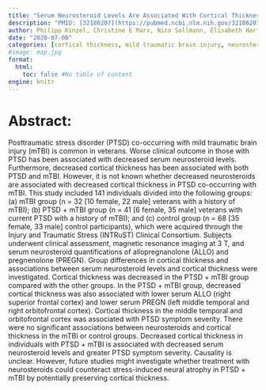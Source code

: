 ```yaml
---
title: "Serum Neurosteroid Levels Are Associated With Cortical Thickness in Individuals Diagnosed With Posttraumatic Stress Disorder and History of Mild Traumatic Brain Injury"
description: "PMID: [32186207](https://pubmed.ncbi.nlm.nih.gov/32186207/){target='_blank'}    DOI: [10.1177/1550059420909676](https://doi.org/10.1177/1550059420909676){target='_blank'}"
author: Philipp Kinzel, Christine E Marx, Nico Sollmann, Elisabeth Hartl, Jeffrey P Guenette, David Kaufmann, Sylvain Bouix, Ofer Pasternak, Yogesh Rathi, Michael J Coleman, Andre van der Kouwe, Karl Helmer, Jason D Kilts, Jennifer C Naylor, Rajendra A Morey, Lori Shutter, Norberto Andaluz, Raul Coimbra, Ariel J Lang, Mark S George, Thomas W McAllister, Ross Zafonte, Murray B Stein, Martha E Shenton, Inga K Koerte
date: "2020-07-00"
categories: [cortical thickness, mild traumatic brain injury, neurosteroids, posttraumatic stress disorder]
#image: map.jpg
format:
  html:
    toc: false #No table of content
engine: knitr
---
```


# Abstract:

Posttraumatic stress disorder (PTSD) co-occurring with mild traumatic brain injury (mTBI) is common in veterans. Worse clinical outcome in those with PTSD has been associated with decreased serum neurosteroid levels. Furthermore, decreased cortical thickness has been associated with both PTSD and mTBI. However, it is not known whether decreased neurosteroids are associated with decreased cortical thickness in PTSD co-occurring with mTBI. This study included 141 individuals divided into the following groups: (a) mTBI group (n = 32 [10 female, 22 male] veterans with a history of mTBI); (b) PTSD + mTBI group (n = 41 [6 female, 35 male] veterans with current PTSD with a history of mTBI); and (c) control group (n = 68 [35 female, 33 male] control participants), which were acquired through the Injury and Traumatic Stress (INTRuST) Clinical Consortium. Subjects underwent clinical assessment, magnetic resonance imaging at 3 T, and serum neurosteroid quantifications of allopregnanolone (ALLO) and pregnenolone (PREGN). Group differences in cortical thickness and associations between serum neurosteroid levels and cortical thickness were investigated. Cortical thickness was decreased in the PTSD + mTBI group compared with the other groups. In the PTSD + mTBI group, decreased cortical thickness was also associated with lower serum ALLO (right superior frontal cortex) and lower serum PREGN (left middle temporal and right orbitofrontal cortex). Cortical thickness in the middle temporal and orbitofrontal cortex was associated with PTSD symptom severity. There were no significant associations between neurosteroids and cortical thickness in the mTBI or control groups. Decreased cortical thickness in individuals with PTSD + mTBI is associated with decreased serum neurosteroid levels and greater PTSD symptom severity. Causality is unclear. However, future studies might investigate whether treatment with neurosteroids could counteract stress-induced neural atrophy in PTSD + mTBI by potentially preserving cortical thickness.
        